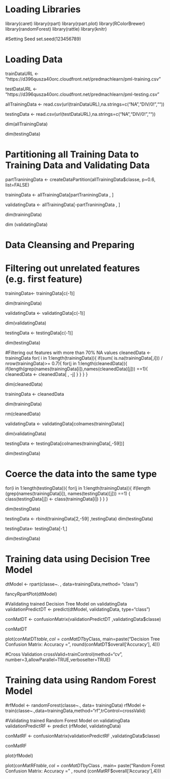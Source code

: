 # Loading Libraries
library(caret)
library(rpart)
library(rpart.plot)
library(RColorBrewer)
library(randomForest)
library(rattle)
library(knitr)

#Setting Seed
set.seed(123456789)

# Loading Data
trainDataURL <- "https://d396qusza40orc.cloudfront.net/predmachlearn/pml-training.csv"

testDataURL <- "https://d396qusza40orc.cloudfront.net/predmachlearn/pml-testing.csv"

allTrainingData <- read.csv(url(trainDataURL),na.strings=c("NA","DIV/0!",""))

testingData <- read.csv(url(testDataURL),na.strings=c("NA","DIV/0!",""))

dim(allTrainingData)

dim(testingData)

# Partitioning  all Training Data to Training Data and Validating Data
partTraniningData <- createDataPartition(allTrainingData$classe, p=0.6, list=FALSE)

trainingData <- allTrainingData[partTraniningData , ]

validatingData <- allTrainingData[-partTraniningData , ]

dim(trainingData)

dim (validatingData)

# Data Cleansing and Preparing
# Filtering out unrelated features (e.g. first feature)
trainingData<- trainingData[c(-1)]

dim(trainingData)

validatingData <- validatingData[c(-1)]

dim(validatingData)

testingData <- testingData[c(-1)]

dim(testingData) 

#Filtering out features with more than 70% NA values
cleanedData <-trainingData
	for( i in 1:length(trainingData)){
		if(sum( is.na(trainingData[,i])) / nrow(trainingData)>= 0.7){
			for(j in 1:length(cleanedData)){
				if(length(grep(names(trainingData[i]),names(cleanedData)[j])) ==1){
					cleanedData <- cleanedData[ , -j]
				}
			}
		}
	}

dim(cleanedData)

trainingData <- cleanedData

dim(trainingData)

rm(cleanedData)

validatingData <- validatingData[colnames(trainingData)]

dim(validatingData)

testingData <- testingData[colnames(trainingData[,-59])]

dim(testingData)

# Coerce the data into the same type
for(i in 1:length(testingData)){
	for(j in 1:length(trainingData)){
		if(length (grep(names(trainingData[i]), names(testingData)[j])) ==1) {
			class(testingData[j]) <- class(trainingData[i])
		}
	}
}

dim(testingData)

testingData <- rbind(trainingData[2,-59] ,testingData)
dim(testingData)

testingData<- testingData[-1,]

dim(testingData)

# Training data using Decision Tree Model
dtModel <- rpart(classe~. , data=trainingData,method= "class")

fancyRpartPlot(dtModel)

#Validating trained Decision Tree Model on validatingData
validationPredictDT <- predict(dtModel, validatingData, type="class")

conMatDT <- confusionMatrix(validationPredictDT ,validatingData$classe)

conMatDT 


plot(conMatDT$table , col = conMatDT$byClass, main=paste("Decision Tree Confusion Matrix: Accuracy =", round(conMatDT$overall['Accuracy'], 4)))


#Cross Validation
crossValid=trainControl(method="cv", number=3,allowParallel=TRUE,verboseIter=TRUE)


# Training data using Random Forest Model
#rfModel <- randomForest(classe~., data= trainingData)
rfModel <- train(classe~.,data=trainingData,method="rf",trControl=crossValid)


#Validating trained Random Forest Model on validatingData
validationPredictRF <- predict (rfModel, validatingData)

conMatRF <- confusionMatrix(validationPredictRF ,validatingData$classe)

conMatRF

plot(rfModel)

plot(conMatRF$table,col=conMatDT$byClass , main= paste("Random Forest Confusion Matrix: Accuracy =" , round (conMatRF$overall['Accuracy'],4)))
